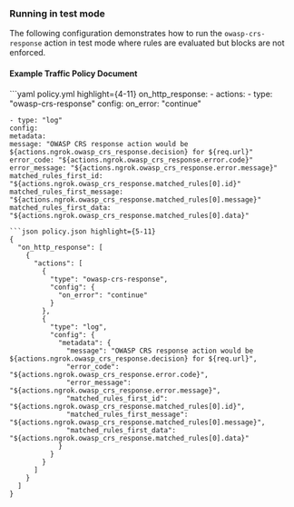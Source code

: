 

### Running in test mode

The following configuration demonstrates how to run the `owasp-crs-response` action in test mode where rules are evaluated but blocks are not enforced.

#### Example Traffic Policy Document

<CodeGroup>
```yaml policy.yml highlight={4-11}
on_http_response:
  - actions:
    - type: "owasp-crs-response"
    config:
    on_error: "continue"

    - type: "log"
    config:
    metadata:
    message: "OWASP CRS response action would be ${actions.ngrok.owasp_crs_response.decision} for ${req.url}"
    error_code: "${actions.ngrok.owasp_crs_response.error.code}"
    error_message: "${actions.ngrok.owasp_crs_response.error.message}"
    matched_rules_first_id: "${actions.ngrok.owasp_crs_response.matched_rules[0].id}"
    matched_rules_first_message: "${actions.ngrok.owasp_crs_response.matched_rules[0].message}"
    matched_rules_first_data: "${actions.ngrok.owasp_crs_response.matched_rules[0].data}"
```
```json policy.json highlight={5-11}
{
  "on_http_response": [
    {
      "actions": [
        {
          "type": "owasp-crs-response",
          "config": {
            "on_error": "continue"
          }
        },
        {
          "type": "log",
          "config": {
            "metadata": {
              "message": "OWASP CRS response action would be ${actions.ngrok.owasp_crs_response.decision} for ${req.url}",
              "error_code": "${actions.ngrok.owasp_crs_response.error.code}",
              "error_message": "${actions.ngrok.owasp_crs_response.error.message}",
              "matched_rules_first_id": "${actions.ngrok.owasp_crs_response.matched_rules[0].id}",
              "matched_rules_first_message": "${actions.ngrok.owasp_crs_response.matched_rules[0].message}",
              "matched_rules_first_data": "${actions.ngrok.owasp_crs_response.matched_rules[0].data}"
            }
          }
        }
      ]
    }
  ]
}
```
</CodeGroup>
